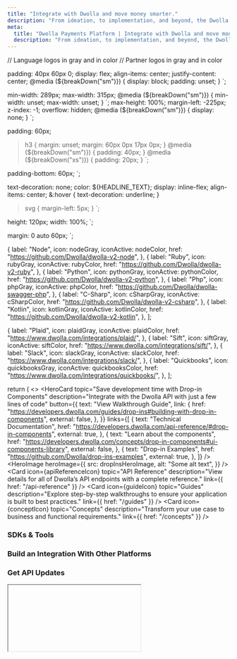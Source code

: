 ```yaml
---
title: "Integrate with Dwolla and move money smarter."
description: "From ideation, to implementation, and beyond, the Dwolla API is your connection to the US banking system."
meta:
  title: "Dwolla Payments Platform | Integrate with Dwolla and move money smarter."
  description: "From ideation, to implementation, and beyond, the Dwolla API is your connection to the US banking system."
---
```


// Language logos in gray and in color
// Partner logos in gray and in color

  padding: 40px 60px 0;
  display: flex;
  align-items: center;
  justify-content: center;
  @media (${breakDown("sm")}) {
    display: block;
    padding: unset;
  }
`;

  min-width: 289px;
  max-width: 315px;
  @media (${breakDown("sm")}) {
    min-width: unset;
    max-width: unset;
  }
`;
  max-height: 100%;
  margin-left: -225px;
  z-index: -1;
  overflow: hidden;
  @media (${breakDown("sm")}) {
    display: none;
  }
`;

  padding: 60px;
  > h3 {
    margin: unset;
    margin: 60px 0px 17px 0px;
  }
  @media (${breakDown("sm")}) {
    padding: 40px;
  }
  @media (${breakDown("xs")}) {
    padding: 20px;
  }
`;

  padding-bottom: 60px;
`;

  text-decoration: none;
  color: ${HEADLINE_TEXT};
  display: inline-flex;
  align-items: center;
  &:hover {
    text-decoration: underline;
  }
  > svg {
    margin-left: 5px;
  }
`;

  height: 120px;
  width: 100%;
`;

  margin: 0 auto 60px;
`;

<!-- SDKs and Tools LogoLink props -->

  {
    label: "Node",
    icon: nodeGray,
    iconActive: nodeColor,
    href: "https://github.com/Dwolla/dwolla-v2-node",
  },
  {
    label: "Ruby",
    icon: rubyGray,
    iconActive: rubyColor,
    href: "https://github.com/Dwolla/dwolla-v2-ruby",
  },
  {
    label: "Python",
    icon: pythonGray,
    iconActive: pythonColor,
    href: "https://github.com/Dwolla/dwolla-v2-python",
  },
  {
    label: "Php",
    icon: phpGray,
    iconActive: phpColor,
    href: "https://github.com/Dwolla/dwolla-swagger-php",
  },
  {
    label: "C-Sharp",
    icon: cSharpGray,
    iconActive: cSharpColor,
    href: "https://github.com/Dwolla/dwolla-v2-csharp",
  },
  {
    label: "Kotlin",
    icon: kotlinGray,
    iconActive: kotlinColor,
    href: "https://github.com/Dwolla/dwolla-v2-kotlin",
  },
];

<!-- Partners and Integrations LogoLink props -->

  {
    label: "Plaid",
    icon: plaidGray,
    iconActive: plaidColor,
    href: "https://www.dwolla.com/integrations/plaid/",
  },
  {
    label: "Sift",
    icon: siftGray,
    iconActive: siftColor,
    href: "https://www.dwolla.com/integrations/sift/",
  },
  {
    label: "Slack",
    icon: slackGray,
    iconActive: slackColor,
    href: "https://www.dwolla.com/integrations/slack/",
  },
  {
    label: "Quickbooks",
    icon: quickbooksGray,
    iconActive: quickbooksColor,
    href: "https://www.dwolla.com/integrations/quickbooks/",
  },
];

  return (
    <>
      <HeroBannerContainer>
        <HeroCardWrapper>
          <HeroCard
            topic="Save development time with Drop-in Components"
            description="Integrate with the Dwolla API with just a few lines of code"
            button={{
              text: "View Walkthrough Guide",
              link: {
                href:
                  "https://developers.dwolla.com/guides/drop-ins#building-with-drop-in-components",
                external: false,
              },
            }}
            links={[
              {
                text: "Technical Documentation",
                href:
                  "https://developers.dwolla.com/api-reference/#drop-in-components",
                external: true,
              },
              {
                text: "Learn about the components",
                href:
                  "https://developers.dwolla.com/concepts/drop-in-components#ui-components-library",
                external: false,
              },
              {
                text: "Drop-in Examples",
                href: "https://github.com/Dwolla/drop-ins-examples",
                external: true,
              },
            ]}
          />
        </HeroCardWrapper>
        <HeroImageWrapper>
          <HeroImage
            heroImage={{
              src: dropInsHeroImage,
              alt: "Some alt text",
            }}
          />
        </HeroImageWrapper>
      </HeroBannerContainer>
      <ContentContainer>
        <CardGridWrapper>
          <CardGrid variant="home">
            <Card
              icon={apiReferenceIcon}
              topic="API Reference"
              description="View details for all of Dwolla’s API endpoints with a complete reference."
              link={{ href: "/api-reference" }}
            />
            <Card
              icon={guideIcon}
              topic="Guides"
              description="Explore step-by-step walkthroughs to ensure your application is built to best practices."
              link={{ href: "/guides" }}
            />
            <Card
              icon={conceptIcon}
              topic="Concepts"
              description="Transform your use case to business and functional requirements."
              link={{ href: "/concepts" }}
            />
          </CardGrid>
        </CardGridWrapper>
        <CardGrid maxColumns="2">
          <ExternalCTA
            icon={developerCommunityIcon}
            title="Developer Support"
            description="Interact with the developer community and Dwolla developer support to find answers to your technical questions."
            href="https://discuss.dwolla.com/"
          />
          <ExternalCTA
            icon={demoAppIcon}
            title="Interactive Demo"
            description="Check out this interactive demo to learn about how Dwolla can be integrated into your platform."
            href="https://demo.dwolla.com/"
          />
        </CardGrid>
        <H3>
          <Link href="/sdks-tools" passHref>
            <StyledLink>
              SDKs &amp; Tools
              <CaretRightIcon height={11} />
            </StyledLink>
          </Link>
        </H3>
        <LogoLinksWrapper>
          <LogoLinks tabs={languageContent} />
        </LogoLinksWrapper>
        <H3>
          <Link href="/integrations" passHref>
            <StyledLink>
              Build an Integration With Other Platforms
              <CaretRightIcon height={11} />
            </StyledLink>
          </Link>
        </H3>
        <LogoLinksWrapper>
          <LogoLinks tabs={partnerContent} />
        </LogoLinksWrapper>
        <H3>Get API Updates</H3>
        <IFrame hubSpotFormId="4337f9a2-cd52-442f-89c8-d382704dedae" />
      </ContentContainer>
      <FooterCTA
        topic="Test in the Sandbox for free today."
        description="Use sandbox environment to test API requests."
        button={{
          text: "Get a Sandbox Account",
          link: {
            href: "https://accounts-sandbox.dwolla.com/sign-up",
            external: true,
          },
        }}
      />
    </>
  );
}

